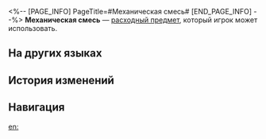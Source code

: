 <%-- [PAGE_INFO]
PageTitle=#Механическая смесь#
[END_PAGE_INFO] --%>
{{Расходный предмет Инфобокс
|id          = 408637
|Изображения = Предмет Механическая смесь.png
|Тип         = Расходные предметы защиты
|Редкость    = 3
|Эффект      = Восстанавливает 30% НР всех союзников и повышает их защиту на 20% в следующем бою.
|Описание    = Особый салат Цыца, который тот создал случайно: один из винтиков открутился, и механическая рука рухнула в готовящийся салат. Цыц, правда, опровергает эти слухи, говоря, что всё было сделано намеренно.
|Рецепт      = 
|Источник1   = [[Барная стойка Цыца]]
|Источник2   = 
|Источник3   = 
}}
{{Описание|''- Здоровому телу требуется некоторое количество железа...''<br />''- Думаешь, здесь его достаточно?''}}
'''Механическая смесь''' — [[расходный предмет]], который игрок может использовать.

==На других языках==
{{На других языках
|en   = Wrench Drenched Salad
|zhs  = 扳手手拌沙拉
|zht  = 扳手手拌沙拉
|ja   = スパナ何個こんなパスサラダ
|ko   = 렌치 믹스 샐러드
|es   = Ensalada mixta rica en hierro
|fr   = Salade de clés à molette
|ru   = Механическая смесь
|th   = สลัดคลุกประแจปะจ๊ะ
|vi   = Salad Trộn Tay Cờ-lê
|de   = Schlüsselschrauber-Salat
|id   = Wrench Drenched Salad
|pt   = Salada Chave-Suave
}}

==История изменений==
{{История изменений|3.5}}

==Навигация==
{{Расходные предметы Навбокс}}

[[en:]]